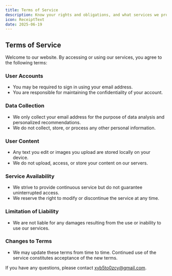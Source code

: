 ```yaml
---
title: Terms of Service
description: Know your rights and obligations, and what services we provide
icon: ReceiptText
date: 2025-06-19
---
```


## Terms of Service

Welcome to our website. By accessing or using our services, you agree to the following terms:

### User Accounts

- You may be required to sign in using your email address.
- You are responsible for maintaining the confidentiality of your account.

### Data Collection

- We only collect your email address for the purpose of data analysis and personalized recommendations.
- We do not collect, store, or process any other personal information.

### User Content

- Any text you edit or images you upload are stored locally on your device.
- We do not upload, access, or store your content on our servers.

### Service Availability

- We strive to provide continuous service but do not guarantee uninterrupted access.
- We reserve the right to modify or discontinue the service at any time.

### Limitation of Liability

- We are not liable for any damages resulting from the use or inability to use our services.

### Changes to Terms

- We may update these terms from time to time. Continued use of the service constitutes acceptance of the new terms.

If you have any questions, please contact xyb5to0zcy@gmail.com.

